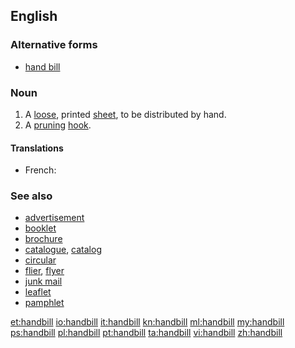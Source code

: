 ==English==

===Alternative forms===
* [[hand bill]]

===Noun===
{{wikipedia}}
{{en-noun}}

# A [[loose]], printed [[sheet]], to be distributed by hand.
# A [[pruning]] [[hook]].

====Translations====
{{trans-top|loose printed sheet}}
* French: {{t+|fr|prospectus|m}}
{{trans-mid}}
{{trans-bottom}}

===See also===
* [[advertisement]]
* [[booklet]]
* [[brochure]]
* [[catalogue]], [[catalog]]
* [[circular]]
* [[flier]], [[flyer]]
* [[junk mail]]
* [[leaflet]]
* [[pamphlet]]

[[et:handbill]]
[[io:handbill]]
[[it:handbill]]
[[kn:handbill]]
[[ml:handbill]]
[[my:handbill]]
[[ps:handbill]]
[[pl:handbill]]
[[pt:handbill]]
[[ta:handbill]]
[[vi:handbill]]
[[zh:handbill]]